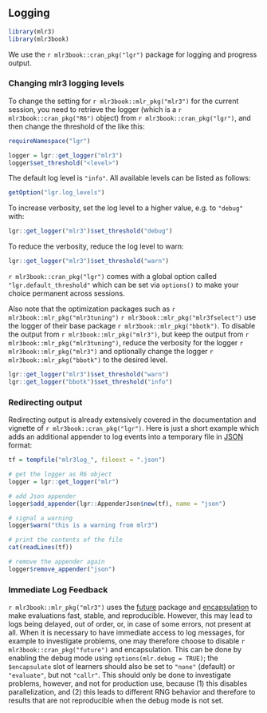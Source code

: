 ## Logging {#logging}

```r
library(mlr3)
library(mlr3book)
```

We use the `r mlr3book::cran_pkg("lgr")` package for logging and progress output.

### Changing mlr3 logging levels

To change the setting for `r mlr3book::mlr_pkg("mlr3")` for the current session, you need to retrieve the logger (which is a `r mlr3book::cran_pkg("R6")` object) from `r mlr3book::cran_pkg("lgr")`, and then change the threshold of the like this:

```r
requireNamespace("lgr")

logger = lgr::get_logger("mlr3")
logger$set_threshold("<level>")
```

The default log level is `"info"`.
All available levels can be listed as follows:

```r
getOption("lgr.log_levels")
```

To increase verbosity, set the log level to a higher value, e.g. to `"debug"` with:
```r
lgr::get_logger("mlr3")$set_threshold("debug")
```

To reduce the verbosity, reduce the log level to warn:

```r
lgr::get_logger("mlr3")$set_threshold("warn")
```

`r mlr3book::cran_pkg("lgr")` comes with a global option called `"lgr.default_threshold"` which can be set via `options()` to make your choice permanent across sessions.

Also note that the optimization packages such as `r mlr3book::mlr_pkg("mlr3tuning")`  `r mlr3book::mlr_pkg("mlr3fselect")` use the logger of their base package `r mlr3book::mlr_pkg("bbotk")`.
To disable the output from `r mlr3book::mlr_pkg("mlr3")`, but keep the output from `r mlr3book::mlr_pkg("mlr3tuning")`, reduce the verbosity for the logger `r mlr3book::mlr_pkg("mlr3")`
and optionally change the logger `r mlr3book::mlr_pkg("bbotk")` to the desired level.

```r
lgr::get_logger("mlr3")$set_threshold("warn")
lgr::get_logger("bbotk")$set_threshold("info")
```

### Redirecting output

Redirecting output is already extensively covered in the documentation and vignette of `r mlr3book::cran_pkg("lgr")`.
Here is just a short example which adds an additional appender to log events into a temporary file in [JSON](https://en.wikipedia.org/wiki/JSON) format:
```r
tf = tempfile("mlr3log_", fileext = ".json")

# get the logger as R6 object
logger = lgr::get_logger("mlr")

# add Json appender
logger$add_appender(lgr::AppenderJson$new(tf), name = "json")

# signal a warning
logger$warn("this is a warning from mlr3")

# print the contents of the file
cat(readLines(tf))

# remove the appender again
logger$remove_appender("json")
```

### Immediate Log Feedback

`r mlr3book::mlr_pkg("mlr3")` uses the [future](#parallelization) package and [encapsulation](#encapsulation) to make evaluations fast, stable, and reproducible.
However, this may lead to logs being delayed, out of order, or, in case of some errors, not present at all.
When it is necessary to have immediate access to log messages, for example to investigate problems, one may therefore choose to disable  `r mlr3book::cran_pkg("future")` and encapsulation.
This can be done by enabling the debug mode using `options(mlr.debug = TRUE)`; the `$encapsulate` slot of learners should also be set to `"none"` (default) or `"evaluate"`, but not `"callr"`.
This should only be done to investigate problems, however, and not for production use, because (1) this disables parallelization, and (2) this leads to different RNG behavior and therefore to results that are not reproducible when the debug mode is not set.
